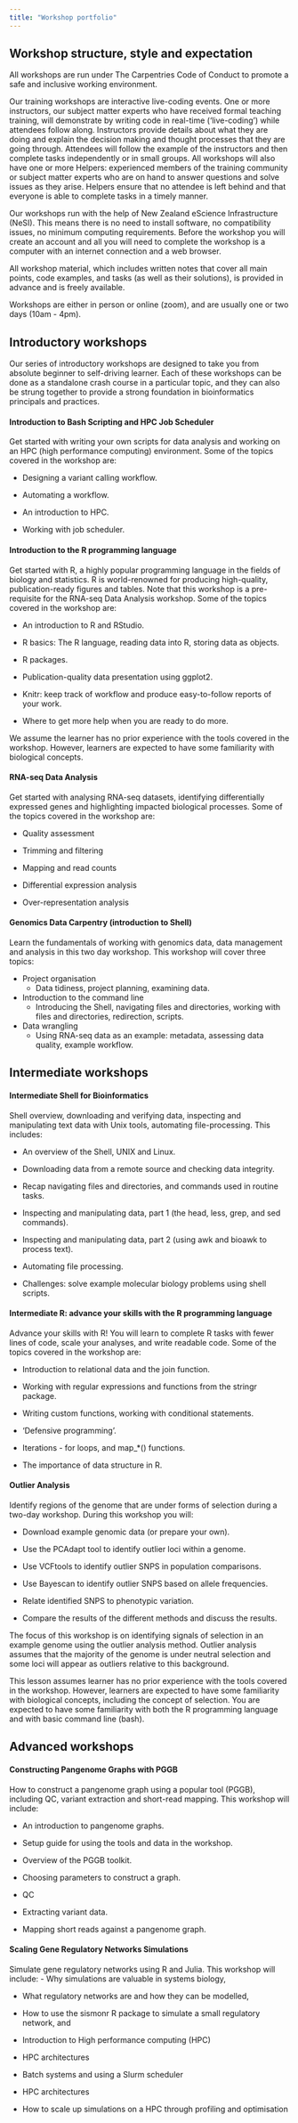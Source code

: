 ```yaml
---
title: "Workshop portfolio"
---
```


## Workshop structure, style and expectation

All workshops are run under The Carpentries Code of Conduct to promote a safe and inclusive working environment. 

Our training workshops are interactive live-coding events. One or more instructors, our subject matter experts who have received formal teaching training, will demonstrate by writing code in real-time ('live-coding') while attendees follow along. Instructors provide details about what they are doing and explain the decision making and thought processes that they are going through. Attendees will follow the example of the instructors and then complete tasks independently or in small groups. All workshops will also have one or more Helpers: experienced members of the training community or subject matter experts who are on hand to answer questions and solve issues as they arise. Helpers ensure that no attendee is left behind and that everyone is able to complete tasks in a timely manner. 

Our workshops run with the help of New Zealand eScience Infrastructure (NeSI). This means there is no need to install software, no compatibility issues, no minimum computing requirements. Before the workshop you will create an account and all you will need to complete the workshop is a computer with an internet connection and a web browser. 

All workshop material, which includes written notes that cover all main points, code examples, and tasks (as well as their solutions), is provided in advance and is freely available. 

Workshops are either in person or online (zoom), and are usually one or two days (10am - 4pm). 


## Introductory workshops
Our series of introductory workshops are designed to take you from absolute beginner to self-driving learner. Each of these workshops can be done as a standalone crash course in a particular topic, and they can also be strung together to provide a strong foundation in bioinformatics principals and practices.


#### Introduction to Bash Scripting and HPC Job Scheduler
Get started with writing your own scripts for data analysis and working on an HPC (high performance computing) environment.
Some of the topics covered in the workshop are:

- Designing a variant calling workflow.

- Automating a workflow.

- An introduction to HPC.

- Working with job scheduler.


#### Introduction to the R programming language
Get started with R, a highly popular programming language in the fields of biology and statistics. R is world-renowned for producing high-quality, publication-ready figures and tables. 
Note that this workshop is a pre-requisite for the RNA-seq Data Analysis workshop.
Some of the topics covered in the workshop are:

- An introduction to R and RStudio.

- R basics: The R language, reading data into R, storing data as objects.

- R packages.

- Publication-quality data presentation using ggplot2.

- Knitr: keep track of workflow and produce easy-to-follow reports of your work.

- Where to get more help when you are ready to do more.

We assume the learner has no prior experience with the tools covered in the workshop. However, learners are expected to have some familiarity with biological concepts. 


#### RNA-seq Data Analysis
Get started with analysing RNA-seq datasets, identifying differentially expressed genes and highlighting impacted biological processes.
Some of the topics covered in the workshop are:

- Quality assessment

- Trimming and filtering

- Mapping and read counts

- Differential expression analysis

- Over-representation analysis


#### Genomics Data Carpentry (introduction to Shell)
Learn the fundamentals of working with genomics data, data management and analysis in this two day workshop.
This workshop will cover three topics:

- Project organisation
    - Data tidiness, project planning, examining data.

- Introduction to the command line
    - Introducing the Shell, navigating files and directories, working with files and directories, redirection, scripts.

- Data wrangling
    - Using RNA-seq data as an example: metadata, assessing data quality, example workflow.


## Intermediate workshops

#### Intermediate Shell for Bioinformatics
Shell overview, downloading and verifying data, inspecting and manipulating text data with Unix tools, automating file-processing.
This includes:

- An overview of the Shell, UNIX and Linux.

- Downloading data from a remote source and checking data integrity.

- Recap navigating files and directories, and commands used in routine tasks.

- Inspecting and manipulating data, part 1 (the head, less, grep, and sed commands).

- Inspecting and manipulating data, part 2 (using awk and bioawk to process text).

- Automating file processing.

- Challenges: solve example molecular biology problems using shell scripts.


#### Intermediate R: advance your skills with the R programming language
Advance your skills with R! You will learn to complete R tasks with fewer lines of code, scale your analyses, and write readable code.
Some of the topics covered in the workshop are:

- Introduction to relational data and the join function.

- Working with regular expressions and functions from the stringr package.

- Writing custom functions, working with conditional statements.

- 'Defensive programming'.

- Iterations - for loops, and map_*() functions.

- The importance of data structure in R.


#### Outlier Analysis
Identify regions of the genome that are under forms of selection during a two-day workshop.
During this workshop you will:

- Download example genomic data (or prepare your own).

- Use the PCAdapt tool to identify outlier loci within a genome.

- Use VCFtools to identify outlier SNPS in population comparisons.

- Use Bayescan to identify outlier SNPS based on allele frequencies.

- Relate identified SNPS to phenotypic variation.

- Compare the results of the different methods and discuss the results.

The focus of this workshop is on identifying signals of selection in an example genome using the outlier analysis method. Outlier analysis assumes that the majority of the genome is under neutral selection and some loci will appear as outliers relative to this background.

This lesson assumes learner has no prior experience with the tools covered in the workshop. However, learners are expected to have some familiarity with biological concepts, including the concept of selection. You are expected to have some familiarity with both the R programming language and with basic command line (bash).


## Advanced workshops

#### Constructing Pangenome Graphs with PGGB
How to construct a pangenome graph using a popular tool (PGGB), including QC, variant extraction and short-read mapping.
This workshop will include:

- An introduction to pangenome graphs.

- Setup guide for using the tools and data in the workshop.

- Overview of the PGGB toolkit.

- Choosing parameters to construct a graph.

- QC

- Extracting variant data.

- Mapping short reads against a pangenome graph.


#### Scaling Gene Regulatory Networks Simulations
Simulate gene regulatory networks using R and Julia. 
This workshop will include:
- Why simulations are valuable in systems biology,

- What regulatory networks are and how they can be modelled,

- How to use the sismonr R package to simulate a small regulatory network, and

- Introduction to High performance computing (HPC)

- HPC architectures

- Batch systems and using a Slurm scheduler

- HPC architectures

- How to scale up simulations on a HPC through profiling and optimisation
